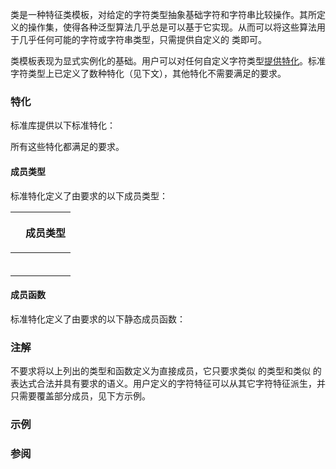 {{cpp/title|char_traits}}
{{cpp/string/char_traits/navbar}}
{{ddcl|header=string|1=
template&lt;
    class CharT 
&gt; class char_traits;
}}

{{tt|char_traits}} 类是一种特征类模板，对给定的字符类型抽象基础字符和字符串比较操作。其所定义的操作集，使得各种泛型算法几乎总是可以基于它实现。从而可以将这些算法用于几乎任何可能的字符或字符串类型，只需提供自定义的 {{tt|char_traits}} 类即可。

{{tt|char_traits}} 类模板表现为显式实例化的基础。用户可以对任何自定义字符类型[[cpp/language/extending std|提供特化]]。标准字符类型上已定义了数种特化（见下文），其他特化不需要满足{{named req|CharTraits}}的要求。

===特化===
标准库提供以下标准特化：
{{dsc begin}}
{{dsc header|string}}
{{dsc|{{c/core|std::char_traits&lt;char&gt;}}|{{c/core|char}} 的标准字符特征}}
{{dsc|{{c/core|std::char_traits&lt;wchar_t&gt;}}|{{c/core|wchar_t}} 的标准字符特征}}
{{dsc|{{c/core|std::char_traits&lt;char8_t&gt;}} {{mark c++20}}|{{c/core|char8_t}} 的标准字符特征}}
{{dsc|{{c/core|std::char_traits&lt;char16_t&gt;}} {{mark c++11}}|{{c/core|char16_t}} 的标准字符特征}}
{{dsc|{{c/core|std::char_traits&lt;char32_t&gt;}} {{mark c++11}}|{{c/core|char32_t}} 的标准字符特征}}
{{dsc end}}

所有这些特化都满足{{named req|CharTraits}}的要求。

====成员类型====
标准特化定义了由{{named req|CharTraits}}要求的以下成员类型：
{|class=wikitable style="text-align: center;"
!rowspan=2|{{tt|CharT}}
!colspan=5|成员类型
|-
!{{nbsp}}{{tt|char_type}}{{nbsp}}
!{{tt|int_type}}
!{{tt|off_type}}
!{{tt|pos_type}}
!{{tt|state_type}}
|-
|{{c/core|char}}
|{{c/core|char}}
|{{c/core|int}}
|rowspan=5|{{nbsp}}{{lc|std::streamoff}}{{nbsp}}
|{{lc|std::streampos}}
|rowspan=5|{{nbsp}}{{lc|std::mbstate_t}}{{nbsp}}
|-
|{{c/core|wchar_t}}
|{{c/core|wchar_t}}
|{{ltt|cpp/string/wide#类型|std::wint_t}}
|{{lc|std::wstreampos}}
|-
|{{c/core|char8_t}}
|{{c/core|char8_t}}
|{{c/core|unsigned int}}
|{{lc|std::u8streampos}}
|-
|{{nbsp}}{{c/core|char16_t}}{{nbsp}}
|{{c/core|char16_t}}
|{{nbsp}}{{lc|std::uint_least16_t}}{{nbsp}}
|{{nbsp}}{{lc|std::u16streampos}}{{nbsp}}
|-
|{{c/core|char32_t}}
|{{c/core|char32_t}}
|{{lc|std::uint_least32_t}}
|{{lc|std::u32streampos}}
|}

{{rrev|since=c++20|
另外，标准特化将成员类型 {{tt|comparison_category}} 定义为 {{ltt std|cpp/utility/compare/strong_ordering}}。
}}

====成员函数====
标准特化定义了由{{named req|CharTraits}}要求的以下静态成员函数：
{{dsc begin}}
{{dsc inc|cpp/string/char_traits/dsc assign}}
{{dsc inc|cpp/string/char_traits/dsc cmp}}
{{dsc inc|cpp/string/char_traits/dsc move}}
{{dsc inc|cpp/string/char_traits/dsc copy}}
{{dsc inc|cpp/string/char_traits/dsc compare}}
{{dsc inc|cpp/string/char_traits/dsc length}}
{{dsc inc|cpp/string/char_traits/dsc find}}
{{dsc inc|cpp/string/char_traits/dsc to_char_type}}
{{dsc inc|cpp/string/char_traits/dsc to_int_type}}
{{dsc inc|cpp/string/char_traits/dsc eq_int_type}}
{{dsc inc|cpp/string/char_traits/dsc eof}}
{{dsc inc|cpp/string/char_traits/dsc not_eof}}
{{dsc end}}

===注解===
{{named req|CharTraits}}不要求将以上列出的类型和函数定义为直接成员，它只要求类似 {{tt|X::type}} 的类型和类似 {{c|X::func(args)}} 的表达式合法并具有要求的语义。用户定义的字符特征可以从其它字符特征派生，并只需要覆盖部分成员，见下方示例。

===示例===
{{example
|用户定义的字符特征可以用于提供[http://www.gotw.ca/gotw/029.htm 无关大小写的比较]：
|code=
#include &lt;cctype&gt;
#include &lt;iostream&gt;
#include &lt;string&gt;
#include &lt;string_view&gt;
 
struct ci_char_traits : public std::char_traits&lt;char&gt;
{
    static char to_upper(char ch)
    {
        return std::toupper((unsigned char) ch);
    }
    
    static bool eq(char c1, char c2)
    {
        return to_upper(c1) == to_upper(c2);
    }
    
    static bool lt(char c1, char c2)
    {
         return to_upper(c1) &lt; to_upper(c2);
    }
    
    static int compare(const char* s1, const char* s2, std::size_t n)
    {
        while (n-- != 0)
        {
            if (to_upper(*s1) &lt; to_upper(*s2))
                return -1;
            if (to_upper(*s1) &gt; to_upper(*s2))
                return 1;
            ++s1;
            ++s2;
        }
        return 0;
    }
    
    static const char* find(const char* s, std::size_t n, char a)
    {
        const auto ua{to_upper(a)};
        while (n-- != 0) 
        {
            if (to_upper(*s) == ua)
                return s;
            s++;
        }
        return nullptr;
    }
};
 
template&lt;class DstTraits, class CharT, class SrcTraits&gt;
constexpr std::basic_string_view&lt;CharT, DstTraits&gt;
    traits_cast(const std::basic_string_view&lt;CharT, SrcTraits&gt; src) noexcept
{
    return {src.data(), src.size()};
}
 
int main()
{
    using namespace std::literals;
    
    constexpr auto s1 = "Hello"sv;
    constexpr auto s2 = "heLLo"sv;
    
    if (traits_cast&lt;ci_char_traits&gt;(s1) == traits_cast&lt;ci_char_traits&gt;(s2))
        std::cout &lt;&lt; s1 &lt;&lt; " 和 " &lt;&lt; s2 &lt;&lt; " 相等\n";
}
|output=
Hello 和 heLLo 相等
}}

===参阅===
{{dsc begin}}
{{dsc inc|cpp/string/dsc basic_string}}
{{dsc inc|cpp/string/dsc basic_string_view}}
{{dsc inc|cpp/io/dsc basic_istream}}
{{dsc inc|cpp/io/dsc basic_ostream}}
{{dsc inc|cpp/io/dsc basic_streambuf}}
{{dsc end}}

{{langlinks|de|en|es|fr|it|ja|pt|ru}}